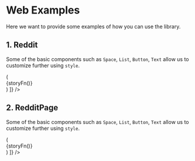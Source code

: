 <!--- Web.stories.mdx -->


<Meta title="Web" />

# Web Examples

Here we want to provide some examples of how you can use the library.

## 1. Reddit

Some of the basic components such as `Space`, `List`, `Button`, `Text` allow us to customize further using `style`.

<Canvas>
  <Story
    story={RedditDemo}
    decorators={[
      storyFn => (
        <div
          style={{
            transform: "scale(1)",
            height: "100vh"
          }}
        >
          {storyFn()}
        </div>
      )
    ]}
  />
</Canvas>

## 2. RedditPage

Some of the basic components such as `Space`, `List`, `Button`, `Text` allow us to customize further using `style`.

<Canvas>
  <Story
    story={RedditPageDemo}
    decorators={[
      storyFn => (
        <div
          style={{
            transform: "scale(1)",
            height: "100vh"
          }}
        >
          {storyFn()}
        </div>
      )
    ]}
  />
</Canvas>
